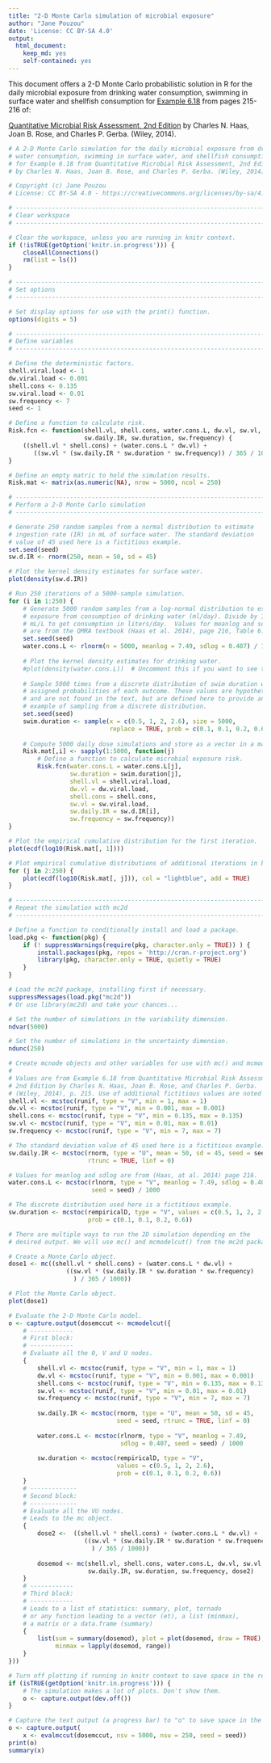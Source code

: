 ```yaml
---
title: "2-D Monte Carlo simulation of microbial exposure"
author: "Jane Pouzou"
date: 'License: CC BY-SA 4.0'
output:
  html_document:
    keep_md: yes
    self-contained: yes
---
```


This document offers a 2-D Monte Carlo probabilistic solution in R for the 
daily microbial exposure from drinking water consumption, swimming in surface 
water and shellfish consumption for [Example 6.18](images/ex0618.png) from 
pages 215-216 of:

[Quantitative Microbial Risk Assessment, 2nd Edition](http://www.wiley.com/WileyCDA/WileyTitle/productCd-1118145291,subjectCd-CH20.html) 
by Charles N. Haas, Joan B. Rose, and Charles P. Gerba. (Wiley, 2014).

```r
# A 2-D Monte Carlo simulation for the daily microbial exposure from drinking
# water consumption, swimming in surface water, and shellfish consumption
# for Example 6.18 from Quantitative Microbial Risk Assessment, 2nd Edition
# by Charles N. Haas, Joan B. Rose, and Charles P. Gerba. (Wiley, 2014).

# Copyright (c) Jane Pouzou
# License: CC BY-SA 4.0 - https://creativecommons.org/licenses/by-sa/4.0/

# ---------------------------------------------------------------------
# Clear workspace
# ---------------------------------------------------------------------

# Clear the workspace, unless you are running in knitr context.
if (!isTRUE(getOption('knitr.in.progress'))) {
    closeAllConnections()
    rm(list = ls())
}

# ---------------------------------------------------------------------
# Set options
# ---------------------------------------------------------------------

# Set display options for use with the print() function.
options(digits = 5)

# ---------------------------------------------------------------------
# Define variables
# ---------------------------------------------------------------------

# Define the deterministic factors.
shell.viral.load <- 1
dw.viral.load <- 0.001
shell.cons <- 0.135
sw.viral.load <- 0.01
sw.frequency <- 7
seed <- 1

# Define a function to calculate risk.
Risk.fcn <- function(shell.vl, shell.cons, water.cons.L, dw.vl, sw.vl,
                     sw.daily.IR, sw.duration, sw.frequency) {
    ((shell.vl * shell.cons) + (water.cons.L * dw.vl) +
       ((sw.vl * (sw.daily.IR * sw.duration * sw.frequency)) / 365 / 1000))
}

# Define an empty matric to hold the simulation results.
Risk.mat <- matrix(as.numeric(NA), nrow = 5000, ncol = 250)

# ---------------------------------------------------------------------
# Perform a 2-D Monte Carlo simulation
# ---------------------------------------------------------------------

# Generate 250 random samples from a normal distribution to estimate 
# ingestion rate (IR) in mL of surface water. The standard deviation 
# value of 45 used here is a fictitious example.
set.seed(seed)
sw.d.IR <- rnorm(250, mean = 50, sd = 45)

# Plot the kernel density estimates for surface water.
plot(density(sw.d.IR))

# Run 250 iterations of a 5000-sample simulation.
for (i in 1:250) {
    # Generate 5000 random samples from a log-normal distribution to estimate 
    # exposure from consumption of drinking water (ml/day). Divide by 1000 
    # mL/L to get consumption in liters/day.  Values for meanlog and sdlog 
    # are from the QMRA textbook (Haas et al. 2014), page 216, Table 6.30.
    set.seed(seed)
    water.cons.L <- rlnorm(n = 5000, meanlog = 7.49, sdlog = 0.407) / 1000
    
    # Plot the kernel density estimates for drinking water.
    #plot(density(water.cons.L))  # Uncomment this if you want to see these.
    
    # Sample 5000 times from a discrete distribution of swim duration with 
    # assigned probabilities of each outcome. These values are hypothetical 
    # and are not found in the text, but are defined here to provide an 
    # example of sampling from a discrete distribution.
    set.seed(seed)
    swim.duration <- sample(x = c(0.5, 1, 2, 2.6), size = 5000, 
                            replace = TRUE, prob = c(0.1, 0.1, 0.2, 0.6))
    
    # Compute 5000 daily dose simulations and store as a vector in a matrix.
    Risk.mat[,i] <- sapply(1:5000, function(j) 
        # Define a function to calculate microbial exposure risk.
        Risk.fcn(water.cons.L = water.cons.L[j],
                 sw.duration = swim.duration[j],
                 shell.vl = shell.viral.load,
                 dw.vl = dw.viral.load,
                 shell.cons = shell.cons,
                 sw.vl = sw.viral.load,
                 sw.daily.IR = sw.d.IR[i],
                 sw.frequency = sw.frequency))
}

# Plot the empirical cumulative distribution for the first iteration.
plot(ecdf(log10(Risk.mat[, 1])))

# Plot empirical cumulative distributions of additional iterations in blue.
for (j in 2:250) {
    plot(ecdf(log10(Risk.mat[, j])), col = "lightblue", add = TRUE)
}

# ---------------------------------------------------------------------
# Repeat the simulation with mc2d
# ---------------------------------------------------------------------

# Define a function to conditionally install and load a package.
load.pkg <- function(pkg) {
    if (! suppressWarnings(require(pkg, character.only = TRUE)) ) {
        install.packages(pkg, repos = 'http://cran.r-project.org')
        library(pkg, character.only = TRUE, quietly = TRUE)
    }
}

# Load the mc2d package, installing first if necessary.
suppressMessages(load.pkg("mc2d"))
# Or use library(mc2d) and take your chances...

# Set the number of simulations in the variability dimension.
ndvar(5000)

# Set the number of simulations in the uncertainty dimension. 
ndunc(250)

# Create mcnode objects and other variables for use with mc() and mcmodelcut().
#
# Values are from Example 6.18 from Quantitative Microbial Risk Assessment, 
# 2nd Edition by Charles N. Haas, Joan B. Rose, and Charles P. Gerba. 
# (Wiley, 2014), p. 215. Use of additional fictitious values are noted below. 
shell.vl <- mcstoc(runif, type = "V", min = 1, max = 1)
dw.vl <- mcstoc(runif, type = "V", min = 0.001, max = 0.001)
shell.cons <- mcstoc(runif, type = "V", min = 0.135, max = 0.135)
sw.vl <- mcstoc(runif, type = "V", min = 0.01, max = 0.01)
sw.frequency <- mcstoc(runif, type = "V", min = 7, max = 7)

# The standard deviation value of 45 used here is a fictitious example.
sw.daily.IR <- mcstoc(rnorm, type = "U", mean = 50, sd = 45, seed = seed, 
                      rtrunc = TRUE, linf = 0)

# Values for meanlog and sdlog are from (Haas, at al. 2014) page 216.
water.cons.L <- mcstoc(rlnorm, type = "V", meanlog = 7.49, sdlog = 0.407, 
                       seed = seed) / 1000

# The discrete distribution used here is a fictitious example.
sw.duration <- mcstoc(rempiricalD, type = "V", values = c(0.5, 1, 2, 2.6), 
                      prob = c(0.1, 0.1, 0.2, 0.6))

# There are multiple ways to run the 2D simulation depending on the 
# desired output. We will use mc() and mcmodelcut() from the mc2d package.

# Create a Monte Carlo object.
dose1 <- mc((shell.vl * shell.cons) + (water.cons.L * dw.vl) + 
                ((sw.vl * (sw.daily.IR * sw.duration * sw.frequency)
                  ) / 365 / 1000))

# Plot the Monte Carlo object.
plot(dose1)

# Evaluate the 2-D Monte Carlo model.
o <- capture.output(dosemccut <- mcmodelcut({
    # ------------
    # First block:
    # ------------
    # Evaluate all the 0, V and U nodes.
    {
        shell.vl <- mcstoc(runif, type = "V", min = 1, max = 1)
        dw.vl <- mcstoc(runif, type = "V", min = 0.001, max = 0.001)
        shell.cons <- mcstoc(runif, type = "V", min = 0.135, max = 0.135)
        sw.vl <- mcstoc(runif, type = "V", min = 0.01, max = 0.01)
        sw.frequency <- mcstoc(runif, type = "V", min = 7, max = 7)
        
        sw.daily.IR <- mcstoc(rnorm, type = "U", mean = 50, sd = 45, 
                              seed = seed, rtrunc = TRUE, linf = 0)
        
        water.cons.L <- mcstoc(rlnorm, type = "V", meanlog = 7.49, 
                               sdlog = 0.407, seed = seed) / 1000
        
        sw.duration <- mcstoc(rempiricalD, type = "V", 
                              values = c(0.5, 1, 2, 2.6), 
                              prob = c(0.1, 0.1, 0.2, 0.6))
    }
    # -------------
    # Second block:
    # -------------
    # Evaluate all the VU nodes.
    # Leads to the mc object.
    {
        dose2 <-  ((shell.vl * shell.cons) + (water.cons.L * dw.vl) +
                     ((sw.vl * (sw.daily.IR * sw.duration * sw.frequency)
                       ) / 365 / 1000))
        
        dosemod <- mc(shell.vl, shell.cons, water.cons.L, dw.vl, sw.vl,
                      sw.daily.IR, sw.duration, sw.frequency, dose2)
    }
    # ------------
    # Third block:
    # ------------
    # Leads to a list of statistics: summary, plot, tornado
    # or any function leading to a vector (et), a list (minmax),
    # a matrix or a data.frame (summary)
    {
        list(sum = summary(dosemod), plot = plot(dosemod, draw = TRUE),
             minmax = lapply(dosemod, range))
    }
}))

# Turn off plotting if running in knitr context to save space in the report.
if (isTRUE(getOption('knitr.in.progress'))) {
    # The simulation makes a lot of plots. Don't show them.
    o <- capture.output(dev.off())
}

# Capture the text output (a progress bar) to "o" to save space in the report.
o <- capture.output(
    x <- evalmccut(dosemccut, nsv = 5000, nsu = 250, seed = seed))
print(o)
summary(x)
```